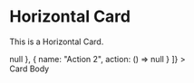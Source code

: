 
<Meta title="Components|Cards" />

# Horizontal Card

This is a Horizontal Card.

<Story name="Horizontal Card">
  <Card.Horizontal
    title="Title"
    subtitle="Subtitle"
    meta="Meta"
    imageUrl="https://picsum.photos/id/557/300/300"
    elevation={2}
    className="mb-1 mr-1 not-mobile-mr"
    actions={[
      { name: "Action 1", action: () => null },
      { name: "Action 2", action: () => null }
    ]}
  >
    <div className="flex justify-between items-center w-100 mt-1">
      <div>Card Body</div>
    </div>
  </Card.Horizontal>
</Story>

<Props of={Card.Horizontal} />
